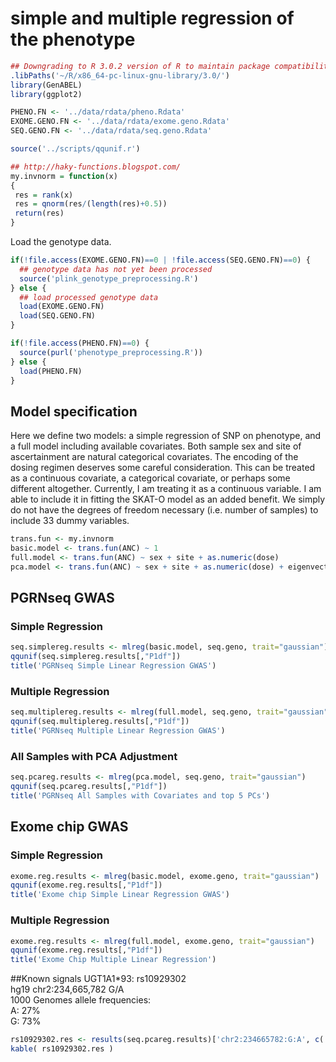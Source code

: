 # simple and multiple regression of the phenotype

```r
## Downgrading to R 3.0.2 version of R to maintain package compatibility
.libPaths('~/R/x86_64-pc-linux-gnu-library/3.0/')
library(GenABEL)
library(ggplot2)
```

```r
PHENO.FN <- '../data/rdata/pheno.Rdata'
EXOME.GENO.FN <- '../data/rdata/exome.geno.Rdata'
SEQ.GENO.FN <- '../data/rdata/seq.geno.Rdata'
```

```r
source('../scripts/qqunif.r')

## http://haky-functions.blogspot.com/
my.invnorm = function(x)
{
 res = rank(x)
 res = qnorm(res/(length(res)+0.5))
 return(res)
}

```

Load the genotype data.

```r
if(!file.access(EXOME.GENO.FN)==0 | !file.access(SEQ.GENO.FN)==0) {
  ## genotype data has not yet been processed
  source('plink_genotype_preprocessing.R')
} else {
  ## load processed genotype data
  load(EXOME.GENO.FN)
  load(SEQ.GENO.FN)
}

if(!file.access(PHENO.FN)==0) {
  source(purl('phenotype_preprocessing.R'))
} else {
  load(PHENO.FN)
}
```

## Model specification
Here we define two models: a simple regression of SNP on phenotype, and a full model including available covariates. Both sample sex and site of ascertainment are natural categorical covariates. The encoding of the dosing regimen deserves some careful consideration. This can be treated as a continuous covariate, a categorical covariate, or perhaps some different altogether. Currently, I am treating it as a continuous variable. I am able to include it in fitting the SKAT-O model as an added benefit. We simply do not have the degrees of freedom necessary (i.e. number of samples) to include 33 dummy variables.

```r
trans.fun <- my.invnorm
basic.model <- trans.fun(ANC) ~ 1
full.model <- trans.fun(ANC) ~ sex + site + as.numeric(dose)
pca.model <- trans.fun(ANC) ~ sex + site + as.numeric(dose) + eigenvect.1 + eigenvect.2 + eigenvect.3 + eigenvect.4 + eigenvect.5
```

## PGRNseq GWAS
### Simple Regression
```r
seq.simplereg.results <- mlreg(basic.model, seq.geno, trait="gaussian")
qqunif(seq.simplereg.results[,"P1df"])
title('PGRNseq Simple Linear Regression GWAS')
```

### Multiple Regression
```r
seq.multiplereg.results <- mlreg(full.model, seq.geno, trait="gaussian")
qqunif(seq.multiplereg.results[,"P1df"])
title('PGRNseq Multiple Linear Regression GWAS')
```

### All Samples with PCA Adjustment
 ```r
seq.pcareg.results <- mlreg(pca.model, seq.geno, trait="gaussian")
qqunif(seq.pcareg.results[,"P1df"])
title('PGRNseq All Samples with Covariates and top 5 PCs')
```

## Exome chip GWAS
### Simple Regression
```r
exome.reg.results <- mlreg(basic.model, exome.geno, trait="gaussian")
qqunif(exome.reg.results[,"P1df"])
title('Exome chip Simple Linear Regression GWAS')
```

### Multiple Regression
```r
exome.reg.results <- mlreg(full.model, exome.geno, trait="gaussian")
qqunif(exome.reg.results[,"P1df"])
title('Exome Chip Multiple Linear Regression')
```

##Known signals
UGT1A1*93: rs10929302  
hg19 chr2:234,665,782 G/A  
1000 Genomes allele frequencies:  
  A: 27%  
  G: 73%  
```r
rs10929302.res <- results(seq.pcareg.results)['chr2:234665782:G:A', c('A1', 'A2','N', 'effB', 'se_effB', 'P1df')]
kable( rs10929302.res )
```

